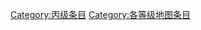 {{catmore1|[[Wikipedia:地图专题|Wikipedia:地图专题]]}}
{{Articles by Quality| topic=地图|project=地图|format=TOC}}
{{Wikipedia category}}
{{emptycat}}
[[Category:丙级条目|Category:丙级条目]]
[[Category:各等级地图条目|Category:各等级地图条目]]
